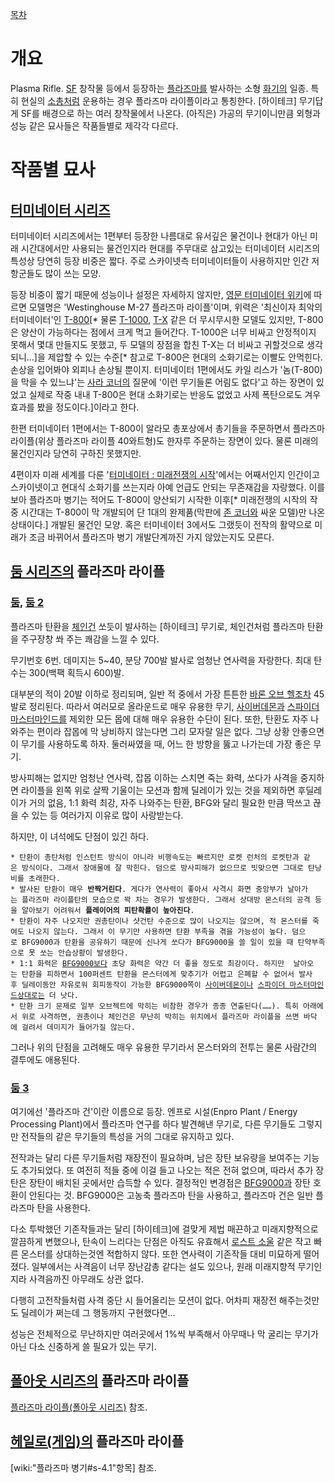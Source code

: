[[목차]]
= 개요 =
Plasma Rifle. [[SF]] 창작물 등에서 등장하는 [[플라즈마]]를 발사하는 소형 [[화기]]의 일종. 특히 현실의 [[소총]]처럼 운용하는 경우 플라즈마 라이플이라고 통칭한다. [하이테크] 무기답게 SF를 배경으로 하는 여러 창작물에서 나온다. (아직은) 가공의 무기이니만큼 외형과 성능 같은 묘사들은 작품들별로 제각각 다르다.

= 작품별 묘사 =
== [[터미네이터 시리즈]] ==
터미네이터 시리즈에서는 1편부터 등장한 나름대로 유서깊은 물건이나 현대가 아닌 미래 시간대에서만 사용되는 물건인지라 현대를 주무대로 삼고있는 터미네이터 시리즈의 특성상 당연히 등장 비중은 짧다. 주로 스카이넷측 터미네이터들이 사용하지만 인간 저항군들도 많이 쓰는 모양.

등장 비중이 짧기 때문에 성능이나 설정은 자세하지 않지만, [http://terminator.wikia.com/wiki/Westinghouse_M-27_Phased_Plasma_Pulse_Rifle 영문 터미네이터 위키]에 따르면 모델명은 'Westinghouse M-27 플라즈마 라이플'이며, 위력은 '최신이자 최악의 터미네이터'인 [[T-800]][* 물론 [[T-1000]], [[T-X]] 같은 더 무시무시한 모델도 있지만, T-800은 양산이 가능하다는 점에서 크게 먹고 들어간다. T-1000은 너무 비싸고 안정적이지 못해서 몇대 만들지도 못했고, 두 모델의 장점을 합친 T-X는 더 비싸고 귀할것으로 생각되니...]을 제압할 수 있는 수준[* 참고로 T-800은 현대의 소화기로는 이빨도 안먹힌다. 손상을 입어봐야 외피나 손상될 뿐이지. 터미네이터 1편에서도 카일 리스가 '놈(T-800)을 막을 수 있느냐'는 [[사라 코너]]의 질문에 '이런 무기들론 어림도 없다'고 하는 장면이 있었고 실제로 작중 내내 T-800은 현대 소화기로는 반응도 없었고 사제 폭탄으로도 겨우 효과를 봤을 정도이다.]이라고 한다.

한편 터미네이터 1편에서는 T-800이 알라모 총포상에서 총기들을 주문하면서 플라즈마 라이플(위상 플라즈마 라이플 40와트형)도 한자루 주문하는 장면이 있다. 물론 미래의 물건인지라 당연히 구하진 못했지만.

4편이자 미래 세계를 다룬 '[[터미네이터 : 미래전쟁의 시작]]'에서는 어째서인지 인간이고 스카이넷이고 현대식 소화기를 쓰는지라 아예 언급도 안되는 무존재감을 자랑했다. 이를 보아 플라즈마 병기는 적어도 T-800이 양산되기 시작한 이후[* 미래전쟁의 시작의 작중 시간대는 T-800이 막 개발되어 단 1대의 완제품(막판에 [[존 코너]]와 싸운 모델)만 나온 상태이다.] 개발된 물건인 모양. 혹은 터미네이터 3에서도 그랬듯이 전작의 활약으로 미래가 조금 바뀌어서 플라즈마 병기 개발단계까진 가지 않았는지도 모른다.

== [[둠 시리즈]]의 플라즈마 라이플 ==
=== [[둠]], [[둠 2]] ===
플라즈마 탄환을 [[체인건]] 쏘듯이 발사하는 [하이테크] 무기로, 체인건처럼 플라즈마 탄환을 주구장창 쏴 주는 쾌감을 느낄 수 있다.

무기번호 6번.
데미지는 5~40, 분당 700발 발사로 엄청난 연사력을 자랑한다.
최대 탄수는 300(백팩 획득시 600)발.

대부분의 적이 20발 이하로 정리되며, 일반 적 중에서 가장 튼튼한 [[바론 오브 헬]]조차 45발로 정리된다. 따라서 여러모로 올라운드로 매우 유용한 무기, [[사이버데몬]]과 [[스파이더 마스터마인드]]를 제외한 모든 몹에 대해 매우 유용한 수단이 된다. 또한, 탄환도 자주 나와주는 편이라 잡몹에 막 낭비하지 않는다면 그리 모자랄 일은 없다. 그냥 상황 안좋으면 이 무기를 사용하도록 하자. 둘러싸였을 때, 어느 한 방향을 뚫고 나가는데 가장 좋은 무기.

방사피해는 없지만 엄청난 연사력, 잡몹 이하는 스치면 죽는 화력, 쏘다가 사격을 중지하면 라이플을 왼쪽 위로 살짝 기울이는 모션과 함께 딜레이가 있는 것을 제외하면 후딜레이가 거의 없음, 1:1 화력 최강, 자주 나와주는 탄환, BFG와 달리 필요한 만큼 딱쓰고 끊을 수 있는 등 여러가지 이유로 많이 사랑받는다.

하지만, 이 녀석에도 단점이 있긴 하다.

 * 탄환이 총탄처럼 인스턴트 방식이 아니라 비행속도는 빠르지만 로켓 런처의 로켓탄과 같은 방식이다. 그래서 장애물에 잘 막힌다. 덤으로 방사피해가 없으므로 빗맞으면 그대로 탄낭비를 초래한다.
 * 발사된 탄환이 매우 '''반짝거린다'''. 게다가 연사력이 좋아서 사격시 화면 중앙부가 날아가는 플라즈마 라이플탄의 모습으로 꽉 차는 경우가 발생한다. 그래서 상대방 몬스터의 공격 등을 알아보기 어려워서 '''플레이어의 피탄확률이 높아진다'''.
 * 탄환이 자주 나오지만 권총탄이나 샷건탄 수준으로 많이 나오지는 않으며, 적 몬스터를 죽여도 나오지 않는다. 그래서 이 무기만 사용하면 탄환 부족을 겪을 가능성이 높다. 덤으로 BFG9000과 탄환을 공유하기 때문에 신나게 쏘다가 BFG9000을 쓸 일이 있을 때 탄약부족으로 못 쏘는 안습상황이 발생한다.
 * 1:1 화력은 [[BFG9000]]보다 초당 화력은 약간 더 좋을 정도로 최강이다. 하지만  날아오는 탄환을 피하면서 100퍼센트 탄환을 몬스터에게 맞추기가 어렵고 은폐할 수 없어서 발사후 딜레이동안 자유로워 회피동작이 가능한 BFG9000쪽이 [[사이버데몬]]이나 [[스파이더 마스터마인드]]상대로는 더 낫다.
 * 탄환 크기 문제로 일부 오브젝트에 막히는 비참한 경우가 종종 연출된다(……). 특히 아래에서 위로 사격하면, 권총이나 체인건은 무난히 박히는 위치에서 플라즈마 라이플을 쓰면 바닥에 걸려서 데미지가 들어가질 않는다.

그러나 위의 단점을 고려해도 매우 유용한 무기라서 몬스터와의 전투는 물론 사람간의 결투에도 애용된다.
=== [[둠 3]] ===
여기에선 '플라즈마 건'이란 이름으로 등장. 엔프로 시설(Enpro Plant / Energy Processing Plant)에서 플라즈마 연구를 하다 발견해낸 무기로, 다른 무기들도 그렇지만 전작들의 같은 무기들의 특성을 거의 그대로 유지하고 있다.

전작과는 달리 다른 무기들처럼 재장전이 필요하며, 남은 장탄 보유량을 보여주는 기능도 추가되었다. 또 여전히 적들 중에 이걸 들고 나오는 적은 전혀 없으며, 따라서 추가 장탄은 장탄이 배치된 곳에서만 습득할 수 있다. 결정적인 변경점은 [[BFG9000]]과 장탄 호환이 안된다는 것. BFG9000은 고농축 플라즈마 탄을 사용하고, 플라즈마 건은 일반 플라즈마 탄을 사용한다.

다소 투박했던 기존작들과는 달리 [하이테크]에 걸맞게 제법 매끈하고 미래지향적으로 깔끔하게 변했으나, 탄속이 느리다는 단점은 아직도 유효해서 [[로스트 소울]] 같은 작고 빠른 몬스터를 상대하는것엔 적합하지 않다. 또한 연사력이 기존작들 대비 미묘하게 떨어졌다. 일부에서는 사격음이 너무 장난감총 같다는 설도 있으나, 원래 미래지향적 무기인지라 사격음까진 아무래도 상관 없다.

다행히 고전작들처럼 사격 중단 시 들어올리는 모션이 없다. 어차피 재장전 해주는것만도 딜레이가 쩌는데 그 행동까지 구현했다면...

성능은 전체적으로 무난하지만 여러곳에서 1%씩 부족해서 아무때나 막 굴리는 무기가 아닌 다소 신중하게 쓸 필요가 있는 무기.
== [[폴아웃 시리즈]]의 플라즈마 라이플 ==
[[플라즈마 라이플(폴아웃 시리즈)]] 참조.
== [[헤일로(게임)]]의 플라즈마 라이플 ==
[wiki:"플라즈마 병기#s-4.1"항목] 참조.
